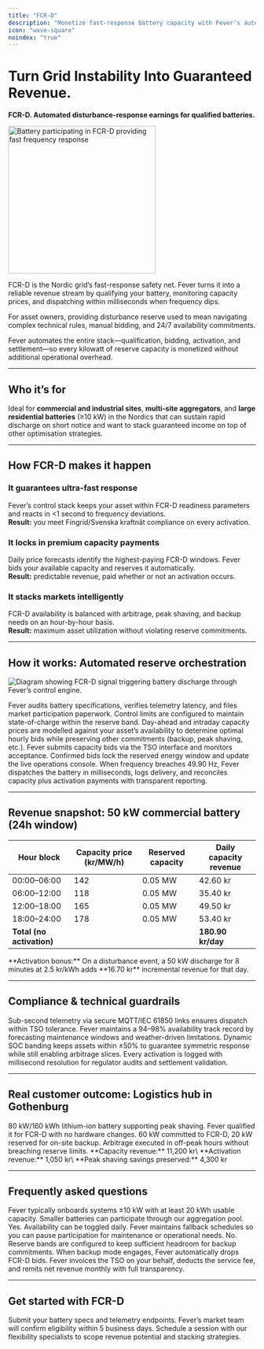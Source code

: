 ```yaml
---
title: "FCR-D"
description: "Monetize fast-response battery capacity with Fever’s automated Frequency Containment Reserve (Disturbance) trading."
icon: "wave-square"
noindex: "true"
---
```


# Turn Grid Instability Into Guaranteed Revenue.

**FCR-D. Automated disturbance-response earnings for qualified batteries.**

<img
  src="/images/hero-dark.png"
  alt="Battery participating in FCR-D providing fast frequency response"
  noZoom={true}
  height="300"
  className="rounded-xl"
/>

FCR-D is the Nordic grid’s fast-response safety net. Fever turns it into a reliable revenue stream by qualifying your battery, monitoring capacity prices, and dispatching within milliseconds when frequency dips.

For asset owners, providing disturbance reserve used to mean navigating complex technical rules, manual bidding, and 24/7 availability commitments.

Fever automates the entire stack—qualification, bidding, activation, and settlement—so every kilowatt of reserve capacity is monetized without additional operational overhead.

---

## Who it’s for

Ideal for **commercial and industrial sites**, **multi-site aggregators**, and **large residential batteries** (≥10 kW) in the Nordics that can sustain rapid discharge on short notice and want to stack guaranteed income on top of other optimisation strategies.

---

## How FCR-D makes it happen

### It guarantees ultra-fast response
Fever’s control stack keeps your asset within FCR-D readiness parameters and reacts in <1 second to frequency deviations.\
**Result:** you meet Fingrid/Svenska kraftnät compliance on every activation.

### It locks in premium capacity payments
Daily price forecasts identify the highest-paying FCR-D windows. Fever bids your available capacity and reserves it automatically.\
**Result:** predictable revenue, paid whether or not an activation occurs.

### It stacks markets intelligently
FCR-D availability is balanced with arbitrage, peak shaving, and backup needs on an hour-by-hour basis.\
**Result:** maximum asset utilization without violating reserve commitments.

---

## How it works: Automated reserve orchestration

![Diagram showing FCR-D signal triggering battery discharge through Fever’s control engine.](/images/hero-light.png)

<Steps>
  <Step title="Qualify & configure">
    Fever audits battery specifications, verifies telemetry latency, and files market participation paperwork. Control limits are configured to maintain state-of-charge within the reserve band.
  </Step>
  <Step title="Price & availability forecasting">
    Day-ahead and intraday capacity prices are modelled against your asset’s availability to determine optimal hourly bids while preserving other commitments (backup, peak shaving, etc.).
  </Step>
  <Step title="Automated bidding">
    Fever submits capacity bids via the TSO interface and monitors acceptance. Confirmed bids lock the reserved energy window and update the live operations console.
  </Step>
  <Step title="Activation & settlement">
    When frequency breaches 49.90 Hz, Fever dispatches the battery in milliseconds, logs delivery, and reconciles capacity plus activation payments with transparent reporting.
  </Step>
</Steps>

---

## Revenue snapshot: 50 kW commercial battery (24h window)

| Hour block | Capacity price (kr/MW/h) | Reserved capacity | Daily capacity revenue |
| ---------- | ------------------------ | ----------------- | ---------------------- |
| 00:00–06:00 | 142 | 0.05 MW | 42.60 kr |
| 06:00–12:00 | 118 | 0.05 MW | 35.40 kr |
| 12:00–18:00 | 165 | 0.05 MW | 49.50 kr |
| 18:00–24:00 | 178 | 0.05 MW | 53.40 kr |
| **Total (no activation)** |  |  | **180.90 kr/day** |

<success>
  **Activation bonus:** On a disturbance event, a 50 kW discharge for 8 minutes at 2.5 kr/kWh adds **16.70 kr** incremental revenue for that day.
</success>

---

## Compliance & technical guardrails

<CardGroup cols={2}>
  <Card title="Latency" icon="bolt">
    Sub-second telemetry via secure MQTT/IEC 61850 links ensures dispatch within TSO tolerance.
  </Card>
  <Card title="Availability" icon="clock">
    Fever maintains a 94–98% availability track record by forecasting maintenance windows and weather-driven limitations.
  </Card>
  <Card title="State-of-charge" icon="battery-bolt">
    Dynamic SOC banding keeps assets within ±50% to guarantee symmetric response while still enabling arbitrage slices.
  </Card>
  <Card title="Audit trail" icon="file-invoice">
    Every activation is logged with millisecond resolution for regulator audits and settlement validation.
  </Card>
</CardGroup>

---

## Real customer outcome: Logistics hub in Gothenburg

<Steps>
  <Step title="Site profile">
    80 kW/160 kWh lithium-ion battery supporting peak shaving. Fever qualified it for FCR-D with no hardware changes.
  </Step>
  <Step title="Stacked value">
    60 kW committed to FCR-D, 20 kW reserved for on-site backup. Arbitrage executed in off-peak hours without breaching reserve limits.
  </Step>
  <Step title="Monthly results">
    **Capacity revenue:** 11,200 kr\
    **Activation revenue:** 1,050 kr\
    **Peak shaving savings preserved:** 4,300 kr
  </Step>
</Steps>

---

## Frequently asked questions

<AccordionGroup>
  <Accordion title="What is the minimum system size?">
    Fever typically onboards systems ≥10 kW with at least 20 kWh usable capacity. Smaller batteries can participate through our aggregation pool.
  </Accordion>
  <Accordion title="Can I exit the market on short notice?">
    Yes. Availability can be toggled daily. Fever maintains fallback schedules so you can pause participation for maintenance or operational needs.
  </Accordion>
  <Accordion title="Does FCR-D limit my ability to provide backup power?">
    No. Reserve bands are configured to keep sufficient headroom for backup commitments. When backup mode engages, Fever automatically drops FCR-D bids.
  </Accordion>
  <Accordion title="How are payments handled?">
    Fever invoices the TSO on your behalf, deducts the service fee, and remits net revenue monthly with full transparency.
  </Accordion>
</AccordionGroup>

---

## Get started with FCR-D

<CardGroup cols={2}>
  <Card title="Qualify my asset" icon="check" href="/get-started">
    Submit your battery specs and telemetry endpoints. Fever’s market team will confirm eligibility within 5 business days.
  </Card>
  <Card title="Talk to an expert" icon="comments" href="/contact">
    Schedule a session with our flexibility specialists to scope revenue potential and stacking strategies.
  </Card>
</CardGroup>
